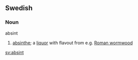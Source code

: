 ==Swedish==
===Noun===
;absint
#[[absinthe]]; a [[liquor]] with flavout from e.g. [[Roman wormwood]]

[[sv:absint]]